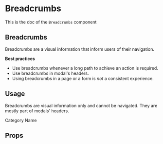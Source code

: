 <!--- Breadcrumbs.stories.mdx --->


<Meta
  title="Design System/Molecules/Breadcrumbs"
  component={Breadcrumbs}
/>

# Breadcrumbs

This is the doc of the `Breadcrumbs` component

## Breadcrumbs

Breadcrumbs are a visual information that inform users of their navigation. 

**Best practices**

- Use breadcrumbs whenever a long path to achieve an action is required.
- Use breadcrumbs in modal's headers.
- Using breadcrumbs in a page or a form is *not* a consistent experience.

## Usage

Breadcrumbs are visual information only and cannot be navigated. They are mostly part of modals' headers. 

<Canvas>
  <Story name="base">
    <Breadcrumbs label='Category model, name field'>
      <Crumb>Category</Crumb>
      <Crumb>Name</Crumb>
    </Breadcrumbs>
  </Story>
</Canvas>

## Props

<ArgsTable of={Breadcrumbs} />